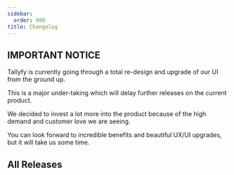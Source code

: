```yaml
---
sidebar:
  order: 999
title: Changelog
---
```



## **IMPORTANT NOTICE**

Tallyfy is currently going through a total re-design and upgrade of our UI from the ground up. 

This is a major under-taking which will delay further releases on the current product.

We decided to invest a lot more into the product because of the high demand and customer love we are seeing.

You can look forward to incredible benefits and beautiful UX/UI upgrades, but it will take us some time.

<LatestChangelog />

## All Releases

<PageTree />